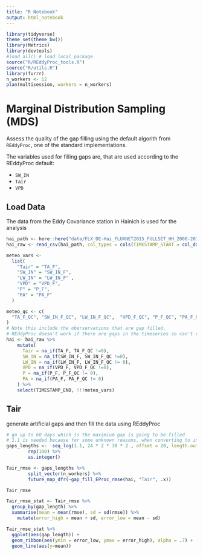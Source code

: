 ```yaml
---
title: "R Notebook"
output: html_notebook
---
```

```r
library(tidyverse)
theme_set(theme_bw())
library(Metrics)
library(devtools)
#load_all() # load local package
source("R/REddyProc_tools.R")
source("R/utils.R")
library(furrr)
n_workers <- 12
plan(multisession, workers = n_workers)
```

# Marginal Distribution Sampling (MDS)

Assess the quality of the gap filling using the default algorith from `REddyProc`, one of the standard implementations.

The variables used for filling gaps are, that are used according to the REddyProc default:

- `SW_IN`
- `Tair`
- `VPD`



## Load Data

The data from the Eddy Covariance station in Hainich is used for the analysis
```r
hai_path <- here::here("data/FLX_DE-Hai_FLUXNET2015_FULLSET_HH_2000-2012_1-4.csv")
hai_raw <- read_csv(hai_path, col_types = cols(TIMESTAMP_START = col_datetime(format="%Y%m%d%H%M"), TIMESTAMP_END = col_datetime(format="%Y%m%d%H%M")), na = c("-9999", "-9999.99"))
```
```r
meteo_vars <-
  list(
    "Tair" = "TA_F",
    "SW_IN" = "SW_IN_F",
    "LW_IN" = "LW_IN_F" ,
    "VPD" = "VPD_F",
    "P" = "P_F",
    "PA" = "PA_F"
  )

meteo_qc <- c(
  "TA_F_QC", "SW_IN_F_QC", "LW_IN_F_QC",  "VPD_F_QC", "P_F_QC", "PA_F_QC"
)
# Note this include the oberservations that are gap filled.
# REddyProc doesn't work if there are gaps in the timeseries so can't remove them from the dataset
hai <- hai_raw %>%
    mutate(
      Tair = na_if(TA_F, TA_F_QC !=0),
      SW_IN = na_if(SW_IN_F, SW_IN_F_QC !=0),
      LW_IN = na_if(LW_IN_F, LW_IN_F_QC != 0),
      VPD = na_if(VPD_F, VPD_F_QC !=0),
      P = na_if(P_F, P_F_QC != 0),
      PA = na_if(PA_F, PA_F_QC != 0)
    ) %>%
    select(TIMESTAMP_END, !!!meteo_vars)
```
## Tair

generate artificial gaps and then fill the data using REddyProc

```r
# go up to 60 days which is the maximium gap is going to be filled
# 1.1 is needed because for some unknown reasons, when converting to interger 1 becomes 0 (maybe some floating point related issue)
gaps_lengths <-  seq_log(1.1, 24 * 2 * 30 * 2 , offset = 20, length.out = 30) %>%
        rep(100) %>%
        as.integer()
```
```r
Tair_rmse <- gaps_lengths %>%
        split_vector(n_workers) %>%
        future_map_dfr(~gap_fill_EProc_rmse(hai, "Tair", .x))
```
```r
Tair_rmse
```

```r
Tair_rmse_stat <- Tair_rmse %>%
  group_by(gap_length) %>%
  summarise(mean = mean(rmse), sd = sd(rmse)) %>%
    mutate(error_high = mean + sd, error_low = mean - sd)
```
```r
Tair_rmse_stat %>%
  ggplot(aes(gap_length)) +
  geom_ribbon(aes(ymin = error_low, ymax = error_high), alpha = .7) +
  geom_line(aes(y=mean))
```